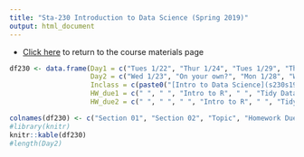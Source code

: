 ```yaml
---
title: "Sta-230 Introduction to Data Science (Spring 2019)"
output: html_document
---
```


- [Click here](sta230s19.html) to return to the course materials page

```r
df230 <- data.frame(Day1 = c("Tues 1/22", "Thur 1/24", "Tues 1/29", "Thur 1/31", "Tue 2/5", "Thur 2/7", "Tue 2/12", "Thur 2/14", "Tue 2/19", "Thur 2/21", "Tue 2/26", "Thur 2/28", "Tue 3/5", "Thur 3/7", "Tue 3/12", "Thur 3/14", "Spring Break", "Tue 4/2", "Thur 4/4", "Tue 4/9", "Thur 4/11", "Tue 4/16", "Thur 4/18", "Tue 4/23", "Thur 4/25", "Tue 4/30", "Thur 5/2", "Tue 5/7", "Thur 5/9"), 
                    Day2 = c("Wed 1/23", "On your own?", "Mon 1/28", "Wed 1/30", "Mon 2/4", "Wed 2/6", "Mon 2/11", "Wed 2/13", "Mon 2/18", "Wed 2/20", "Mon 2/25", "Wed 2/27", "Mon 3/4", "Wed 3/6", "Mon 3/11", "Wed 3/13", "-----", "Mon 4/1", "Wed 4/3", "Mon 4/8", "Wed 4/10", "Mon 4/15", "Wed 4/17", "Mon 4/22", "Wed 4/24", "Mon 4/29", "Wed 5/1", "Mon 5/6", "Wed 5/8"), 
                    Inclass = c(paste0("[Intro to Data Science](s230s19/Using_Data.html)"), paste0("[An Introduction to R](s230s19/Intro_to_R.html)"), paste0("[Tidy Data](s230s19/Tidy_Data.html)"),"Campus closed", paste0("[Data Wrangling](s230s19/Data_Wrangling.html)"),  paste0("[Merging and Joining](s230s19/Merging_and_Joining.html)"), paste0("[Intro to `ggplot`](s230s19/Intro_to_ggplot.html)"), paste0("[`plotly` or maps (your choice)](sta230s19.html)"), paste0("[Project #1 Meetings](s230s19/project1.html)"), paste0("[Intro to Strings](s230s19/Intro_to_Strings.html)"), "Project #1 Presentations", paste0("[Intro to Web Scraping](s230s19/Intro_to_Web_Scraping.html)"), paste0("[Concepts in Statistical Modeling](s230s19/Modeling_Concepts_Lecture.pdf)"), paste0("[Intro to Supervised Learning with `Caret` ](s230s19/Intro_to_Supervised_Learning.html)"), paste0("[Principle Components Analysis ](s230s19/Intro_Unsupervised_Lecture.html)", " - ", "[PCA Lab](s230s19/PCA_tutorial.html)"), "Clustering", rep(" ", 13)), 
                    HW_due1 = c(" ", " ", "Intro to R", " ", "Tidy Data", " ", "Data Wrangling and Merging/Joining", " ", "Project #1 Proposal", "Intro to ggplot (group submission)", "Project #1 Materials", "Intro to Strings", "Web Scraping Example and Visual", " ", " ", "Intro to caret and PCA questions (due 3/15)", rep(" ", 13)), 
                    HW_due2 = c(" ", " ", " ", "Intro to R", " ", "Tidy Data", " ", "Data Wrangling and Merging/Joining", "Project #1 Proposal", "Intro to ggplot (group submission)", "Project #1 Materials", "Intro to Strings", "Web Scraping Example and Visual", " ", " ", "Intro to caret and PCA questions (due 3/15)", rep(" ", 13)))

colnames(df230) <- c("Section 01", "Section 02", "Topic", "Homework Due (Sec 01)", "Homework Due (Sec 02)")
#library(knitr)
knitr::kable(df230)
#length(Day2)
```